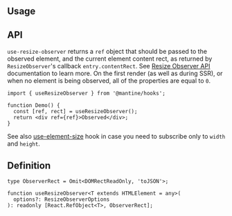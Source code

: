 

## Usage

<Demo data={HooksDemos.useResizeObserverDemo} />

## API

`use-resize-observer` returns a `ref` object that should be passed to the observed element, and the current element content rect, as returned by `ResizeObserver`'s callback `entry.contentRect`.
See [Resize Observer API](https://developer.mozilla.org/en-US/docs/Web/API/ResizeObserver) documentation to learn more.
On the first render (as well as during SSR), or when no element is being observed, all of the properties are equal to `0`.

```tsx
import { useResizeObserver } from '@mantine/hooks';

function Demo() {
  const [ref, rect] = useResizeObserver();
  return <div ref={ref}>Observed</div>;
}
```

See also [use-element-size](https://mantine.dev/hooks/use-element-size/) hook in case you need to subscribe only to `width` and `height`.

## Definition

```tsx
type ObserverRect = Omit<DOMRectReadOnly, 'toJSON'>;

function useResizeObserver<T extends HTMLElement = any>(
  options?: ResizeObserverOptions
): readonly [React.RefObject<T>, ObserverRect];
```
